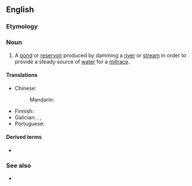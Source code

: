 ==English==

===Etymology===
{{compound|mill|pond|lang=en}}

===Noun===
{{en-noun}}

# A [[pond]] or [[reservoir]] produced by damming a [[river]] or [[stream]] in order to provide a steady source of [[water]] for a [[millrace]].

====Translations====
{{trans-top|pond or reservoir}}
* Chinese:
*: Mandarin: {{t-needed|cmn}}
{{trans-mid}}
* Finnish: {{t|fi|myllylampi}}
* Galician: {{t|gl|banzado|m}}, {{t+|gl|cubo|m}}, {{t|gl|presa|f}}
* Portuguese: {{t-needed|pt}}
{{trans-bottom}}

====Derived terms====
* {{l|en|calm as a millpond}}

===See also===
* {{l|en|milldam}}